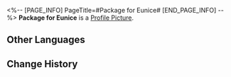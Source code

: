 <%-- [PAGE_INFO]
PageTitle=#Package for Eunice#
[END_PAGE_INFO] --%>
{{Item Infobox
|id          = 140147
|image       = Item Package for Eunice.png
|type        = Mission Item
|invCategory = Missions
|rarity      = 3
|effect      = 
|description = A package not delivered by Wildfire in time. The rapper Eunice is its intended recipient.
}}
'''Package for Eunice''' is a [[Profile Picture]].

==Other Languages==
{{Other Languages
|en   = Package for Eunice
|zhs  = 署名伊妮丝的包裹
|zht  = 給伊妮絲的包裹
|ja   = イニスの荷物
|ko   = 유니스의 이름이 적힌 택배
|es   = Paquete para Eunice
|fr   = Colis pour Eunice
|ru   = Посылка для Юнис
|th   = พัสดุที่จ่าหน้าถึง Eunice
|vi   = Túi Đồ Ký Tên Eunice
|de   = Paket für Eunice
|id   = Paket untuk Eunice
|pt   = Pacote para Eunice
}}

==Change History==
{{Change History|1.0}}